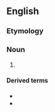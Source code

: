 ==English==

===Etymology===
{{compound|lang=en|hand|maiden}}

===Noun===
{{en-noun}}

# {{alternative form of|handmaid|lang=en}}

====Derived terms====
* {{l|en|handmaidenhood}}
* {{l|en|handmaidenly}}